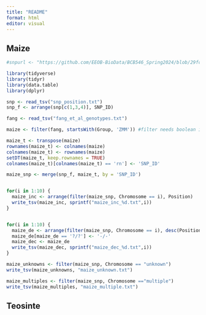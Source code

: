 ```yaml
---
title: "README"
format: html
editor: visual
---
```


## Maize

```r

#snpurl <- "https://github.com/EEOB-BioData/BCB546_Spring2024/blob/29fc8f45a1f28a1376e62ef5fceff9b99cb409d3/assignments/UNIX_Assignment/snp_position.txt"

library(tidyverse)
library(tidyr)
library(data.table)
library(dplyr)

snp <- read_tsv("snp_position.txt")
snp_f <- arrange(snp[c(1,3,4)], SNP_ID)

fang <- read_tsv("fang_et_al_genotypes.txt")

maize <- filter(fang, startsWith(Group, 'ZMM')) #filter needs boolean in second arg

maize_t <- transpose(maize)
rownames(maize_t) <- colnames(maize)
colnames(maize_t) <- rownames(maize)
setDT(maize_t, keep.rownames = TRUE)
colnames(maize_t)[colnames(maize_t) == 'rn'] <- 'SNP_ID'

maize_snp <- merge(snp_f, maize_t, by = 'SNP_ID')


for(i in 1:10) {
  maize_inc <- arrange(filter(maize_snp, Chromosome == i), Position)
  write_tsv(maize_inc, sprintf("maize_inc_%d.txt",i))
}


for(i in 1:10) {
  maize_de <- arrange(filter(maize_snp, Chromosome == i), desc(Position))
  maize_de[maize_de == '?/?'] <- '-/-'
  maize_dec <- maize_de
  write_tsv(maize_dec, sprintf("maize_dec_%d.txt",i))
}

maize_unknowns <- filter(maize_snp, Chromosome == "unknown")
write_tsv(maize_unknowns, "maize_unknown.txt")

maize_multiples <- filter(maize_snp, Chromosome =="multiple")
write_tsv(maize_multiples, "maize_multiple.txt")

```

## Teosinte

```r

```
